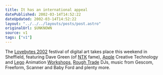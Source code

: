 ```yaml
---
title: It has an international appeal
datePublished: 2002-03-14T14:52:22
dateUpdated: 2002-03-14T14:52:22
layout: "../../../layouts/posts/post.astro"
originalUrl: $UNKNOWN
source: v1
tags: ["v1"]
---
```


The [Lovebytes 2002][1] festival of digital art takes place this weekend in Sheffield, featuring Dave Green (of [NTK][2] fame), [Apple][3] Creative Technology and [Lego][4] Animation [Workshops][5], [Rough Trade][6] DJs, music from Gescom, Freeform, Scanner and Baby Ford and plenty more.

[1]: http://www.lovebytes.org.uk/2002/
[2]: http://www.ntk.net/
[3]: http://www.apple.com/
[4]: http://www.lego.com/
[5]: http://www.lovebytes.org.uk/2002/ongoing.html#w
[6]: http://www.roughtrade.com/
